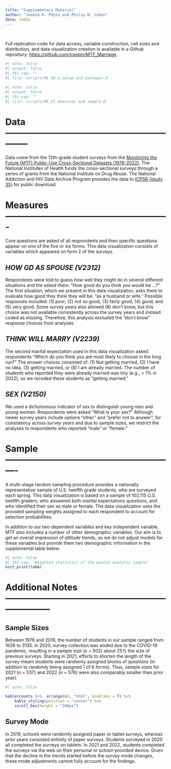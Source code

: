 ```yaml
---
title: "Supplementary Material"
author: "Joanna R. Pepin and Philip N. Cohen"
date: today
---
```


<br>

Full replication code for data access, variable construction, cell sizes and distribution, and data visualization creation is available in a Github repository: <https://github.com/jrpepin/MTF_Marriage>.

```r
#| echo: false
#| output: false
#| tbl-cap: ""
#| file: scripts/ME_00-1_setup and packages.R
```

```r
#| echo: false
#| output: false
#| tbl-cap: ""
#| file: scripts/ME_01_measures and sample.R
```

# Data --------------------------------------------------------------

Data come from the 12th-grade student surveys from the [Monitoring the Future (MTF) Public-Use Cross-Sectional Datasets (1976-2022)](https://monitoringthefuture.org/). The National Institutes of Health funds the cross-sectional surveys through a series of grants from the National Institute on Drug Abuse. The National Addiction and HIV Data Archive Program provides the data to [ICPSR (study 35)](https://www.icpsr.umich.edu/web/ICPSR/series/35) for public download.

# Measures -------------------------------------------------------

Core questions are asked of all respondents and then specific questions appear on one of the five or six forms. This data visualization consists of variables which appeared on form 2 of the surveys.

## *HOW GD AS SPOUSE (V2312)*

Respondents were told to guess how well they might do in several different situations and the asked them: "How good do you think you would be ...?" The first situation, which we present in this data visualization, asks them to evaluate how good they think they will be: "as a husband or wife." Possible responses included: (1) poor, (2) not so good, (3) fairly good, (4) good, and (5) very good. Some survey years also allowed (8) don't know, but this choice was not available consistently across the survey years and instead coded as missing. Therefore, this analysis excluded the "don't know" response choices from analyses.

## *THINK WILL MARRY (V2239)*

The second marital expectation used in this data visualization asked respondents "Which do you think you are most likely to choose in the long run?" The answer choices consisted of: (1) Not getting married, (2) I have no idea, (3) getting married, or (8) I am already married. The number of students who reported they were already married was tiny (e.g., \< 1% in 2022), so we recoded these students as "getting married."

## *SEX (V2150)*

We used a dichotomous indicator of sex to distinguish young men and young women. Respondents were asked "What is your sex?" Although newer survey years include options "other" and "prefer not to answer", for consistency across survey years and due to sample sizes, we restrict the analyses to respondents who reported "male" or "female."

# Sample ----------------------------------------------------------

A multi-stage random sampling procedure provides a nationally representative sample of U.S. twelfth grade students, who are surveyed each spring. This data visualization is based on a sample of 102,115 U.S. twelfth graders, who answered both marital expectations questions, and who identified their sex as male or female. The data visualization uses the provided sampling weights assigned to each respondent to account for selection probabilities.

In addition to our two dependent variables and key independent variable, MTF also includes a number of other demographic variables. Our aim is to get an overall impression of attitude trends, so we do not adjust models for these variables but provide them two demographic information in the supplemental table below.

```r
#| echo: false
#| tbl-cap: "Weighted statistics of the pooled analytic sample"
knit_print(tabA)

```

# Additional Notes ---------------------------------------------------------------------

## Sample Sizes

Between 1976 and 2019, the number of students in our sample ranged from 1626 to 3135. In 2020, survey collection was ended due to the COVID-19 pandemic, resulting in a sample size (n = 502) about 25% the size of previous surveys. Starting in 2021, efforts to shorten the length of the survey meant students were randomly assigned blocks of questions (in addition to randomly being assigned 1 of 6 forms). Thus, sample sizes for 2021 (n = 537) and 2022 (n = 576) were also comparably smaller than prior year).

```r
#| echo: false

kable(counts %>%  arrange(n), "html", booktabs = T) %>%
    kable_styling(position = "center") %>%
    scroll_box(height = "200px")

```

## Survey Mode

In 2019, schools were randomly assigned paper or tablet surveys, whereas prior years consisted entirely of paper surveys. Students surveyed in 2020 all completed the surveys on tablets. In 2021 and 2022, students completed the surveys via the web on their personal or school-provided device. Given that the decline in the trends started before the survey mode changes, these mode adjustments cannot fully account for the findings.
